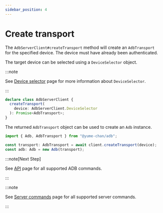 ```yaml
---
sidebar_position: 4
---
```


# Create transport

The `AdbServerClient#createTransport` method will create an `AdbTransport` for the specified device. The device must have already been authenticated.

The target device can be selected using a `DeviceSelector` object.

:::note

See [Device selector](./selector.mdx) page for more information about `DeviceSelector`.

:::

```ts
declare class AdbServerClient {
  createTransport(
    device: AdbServerClient.DeviceSelector
  ): Promise<AdbTransport>;
}
```

The returned `AdbTransport` object can be used to create an `Adb` instance.

```ts transpile
import { Adb, AdbTransport } from "@yume-chan/adb";

const transport: AdbTransport = await client.createTransport(device);
const adb: Adb = new Adb(transport);
```

:::note[Next Step]

See [API](../../api/index.mdx) page for all supported ADB commands.

:::

:::note

See [Server commands](./commands.mdx) page for all supported server commands.

:::
